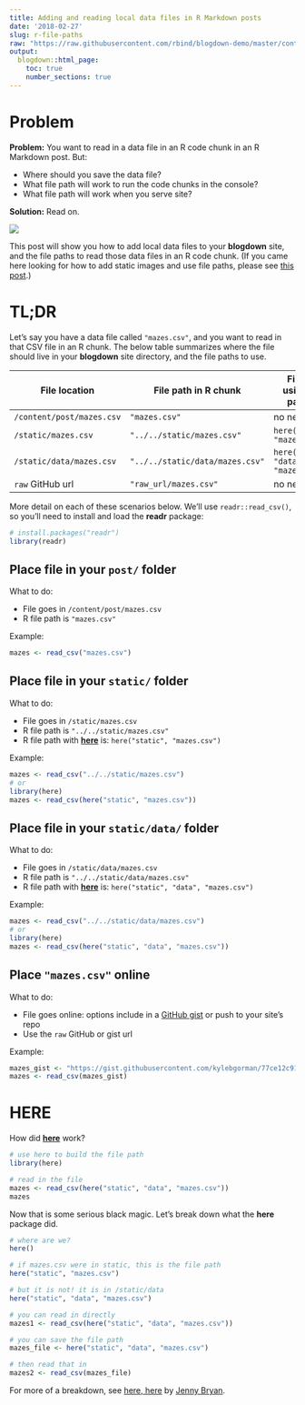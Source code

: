 ```yaml
---
title: Adding and reading local data files in R Markdown posts
date: '2018-02-27'
slug: r-file-paths
raw: "https://raw.githubusercontent.com/rbind/blogdown-demo/master/content/post/2018-02-27-adding-and-using-data-in-r-markdown-posts.Rmd"
output:
  blogdown::html_page:
    toc: true
    number_sections: true
---
```


# Problem

**Problem:** You want to read in a data file in an R code chunk in an R Markdown post. But:

- Where should you save the data file? 
- What file path will work to run the code chunks in the console?
- What file path will work when you serve site?

**Solution:** Read on.

![](https://media.giphy.com/media/3o7bu7YzD4FONt1nVK/giphy.gif)

This post will show you how to add local data files to your **blogdown** site, and the file paths to read those data files in an R code chunk. (If you came here looking for how to add static images and use file paths, please see [this post](https://blogdown-demo.rbind.io/2017/10/06/adding-figures-and-other-images-to-posts/).)

# TL;DR

Let's say you have a data file called `"mazes.csv"`, and you want to read in that CSV file in an R chunk. The below table summarizes where the file should live in your **blogdown** site directory, and the file paths to use.


<font size="3">

| File location             | File path in R chunk            | File path using here package          |
|---------------------------|---------------------------------|---------------------------------------|
| `/content/post/mazes.csv` | `"mazes.csv"`                   | no need!                              |
| `/static/mazes.csv`       | `"../../static/mazes.csv"`      | `here("static", "mazes.csv")`         |
| `/static/data/mazes.csv`  | `"../../static/data/mazes.csv"` | `here("static", "data", "mazes.csv")` |
| `raw` GitHub url          | `"raw_url/mazes.csv"`                 | no need!                              |

</font>

More detail on each of these scenarios below. We'll use `readr::read_csv()`, so you'll need to install and load the **readr** package:
```r
# install.packages("readr")
library(readr)
```


## Place file in your `post/` folder

What to do:

- File goes in `/content/post/mazes.csv`
- R file path is `"mazes.csv"`

Example: 

```r
mazes <- read_csv("mazes.csv")
```


## Place file in your `static/` folder

What to do:

- File goes in `/static/mazes.csv`
- R file path is `"../../static/mazes.csv"`
- R file path with [**here**](https://krlmlr.github.io/here/) is: `here("static", "mazes.csv")`

Example: 

```r
mazes <- read_csv("../../static/mazes.csv")
# or
library(here)
mazes <- read_csv(here("static", "mazes.csv"))
```

## Place file in your `static/data/` folder

What to do:

- File goes in `/static/data/mazes.csv`
- R file path is `"../../static/data/mazes.csv"`
- R file path with [**here**](https://krlmlr.github.io/here/) is: `here("static", "data", "mazes.csv")`

Example: 

```r
mazes <- read_csv("../../static/data/mazes.csv")
# or
library(here)
mazes <- read_csv(here("static", "data", "mazes.csv"))
```

## Place `"mazes.csv"` online

What to do:

- File goes online: options include in a [GitHub gist](https://gist.github.com) or push to your site's repo
- Use the `raw` GitHub or gist url

Example: 

```r
mazes_gist <- "https://gist.githubusercontent.com/kylebgorman/77ce12c9167554ade560af9d34565c11/raw/c5d653fb146821ecd96a9aa085263c3f17480dd5/McFarlaneEtAl_MazeData-Deidentified.csv"
mazes <- read_csv(mazes_gist)
```


# HERE

How did [**here**](https://krlmlr.github.io/here/) work? 

```r
# use here to build the file path
library(here)

# read in the file
mazes <- read_csv(here("static", "data", "mazes.csv"))
mazes
```

Now that is some serious black magic. Let's break down what the **here** package did.

```r
# where are we?
here() 

# if mazes.csv were in static, this is the file path
here("static", "mazes.csv")

# but it is not! it is in /static/data
here("static", "data", "mazes.csv")

# you can read in directly
mazes1 <- read_csv(here("static", "data", "mazes.csv"))

# you can save the file path 
mazes_file <- here("static", "data", "mazes.csv")

# then read that in
mazes2 <- read_csv(mazes_file)
```

For more of a breakdown, see [here, here](https://github.com/jennybc/here_here#readme) by [Jenny Bryan](https://twitter.com/JennyBryan).

